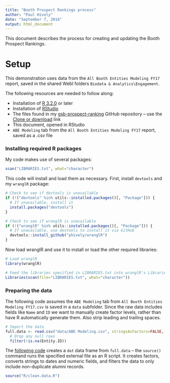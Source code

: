```yaml
---
title: "Booth Prospect Rankings process"
author: "Paul Hively"
date: "September 7, 2016"
output: html_document
---
```


This document describes the process for creating and updating the Booth Prospect Rankings.

# Setup

This demonstration uses data from the `All Booth Entities Modeling FY17` report, saved in the shared WebI folders `Biodata & Analytics\Engagement`.

The following resources are needed to follow along:

  * Installation of [R 3.2.0](https://cran.r-project.org/) or later
  * Installation of [RStudio](https://www.rstudio.com/products/RStudio/)
  * The files found in my [gsb-prospect-ranking](https://github.com/phively/gsb-prospect-ranking) GitHub repository -- use the [Clone or download](https://github.com/phively/gsb-prospect-ranking/archive/master.zip) link
  * This document, opened in RStudio
  * `ABE Modeling` tab from the `All Booth Entities Modeling FY17` report, saved as a .csv file

### Installing required R packages

My code makes use of several packages:

```r
scan("LIBRARIES.txt", what="character")
```

This code will install and load them as necessary. First, install `devtools` and my `wranglR` package:

```r
# Check to see if devtools is unavailable
if (!("devtools" %in% utils::installed.packages()[, "Package"])) {
  # If unavailable, install it
  install.packages("devtools")
}

# Check to see if wranglR is unavailable
if (!("wranglR" %in% utils::installed.packages()[, "Package"])) {
  # If unavailable, use devtools to install it via GitHub
  devtools::install_github("phively/wranglR")
}
```

Now load wranglR and use it to install or load the other required libraries:

```r
# Load wranglR
library(wranglR)

# Feed the libraries specified in LIBRARIES.txt into wranglR's Libraries() function
Libraries(scan(file="LIBRARIES.txt", what="character"))
```

### Preparing the data

The following code assumes the `ABE Modeling` tab from `All Booth Entities Modeling FY17.csv` is saved in a `data` subfolder. Since the raw data includes fields like `Name` and `ID` we want to manually create factor levels, rather than have R automatically generate them. Also strip leading and trailing spaces.

```r
# Import the data
full.data <- read.csv("data/ABE Modeling.csv", stringsAsFactors=FALSE, strip.white=TRUE) %>%
  # Drop any null rows
  filter(!is.na(Entity.ID))
```

The [following code](https://github.com/phively/gsb-prospect-ranking/blob/master/R/clean.data.R) creates a `dat` data frame from `full.data` -- the `source()` command runs the specified external file as an R script. It creates factors, converts strings to dates and numeric fields, and filters the data to only include non-duplicate alumni records.

```r
source("R/clean.data.R")
```